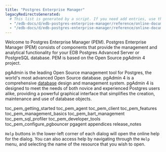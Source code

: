 ```yaml
---
title: "Postgres Enterprise Manager"
legacyRedirectsGenerated:
  # This list is generated by a script. If you need add entries, use the `legacyRedirects` key.
  - "/edb-docs/d/edb-postgres-enterprise-manager/reference/online-documentation/8.0/genindex.html"
  - "/edb-docs/d/edb-postgres-enterprise-manager/reference/online-documentation/8.0/index.html"
---
```


Welcome to Postgres Enterprise Manager (PEM). Postgres Enterprise Manager (PEM) consists of components that provide the management and analytical functionality for your EDB Postgres Advanced Server or PostgreSQL database. PEM is based on the Open Source pgAdmin 4 project.

pgAdmin is the leading Open Source management tool for Postgres, the world's most advanced Open Source database. pgAdmin 4 is a comprehensive [database](http://www.postgresql.org) design and management system. pgAdmin 4 is designed to meet the needs of both novice and experienced Postgres users alike, providing a powerful graphical interface that simplifies the creation, maintenance and use of database objects.

<div class="toctree">

toc_pem_getting_started toc_pem_agent toc_pem_client toc_pem_features toc_pem_management_basics toc_pem_bart_management toc_pem_sql_profiler toc_pem_developer_tools toc_pem_configure_pgbouncer pgagent appendices release_notes

</div>

`Help` buttons in the lower-left corner of each dialog will open the online help for the dialog. You can also access help by navigating through the `Help` menu, and selecting the name of the resource that you wish to open.

